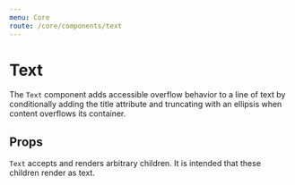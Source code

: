 ```yaml
---
menu: Core
route: /core/components/text
---
```



# Text

The `Text` component adds accessible overflow behavior to a line of text by
conditionally adding the title attribute and truncating with an ellipsis when content overflows its container.

<TextExample />

## Props

`Text` accepts and renders arbitrary children. It is intended that these children render as text.

<Interface name="ITextProps" />
